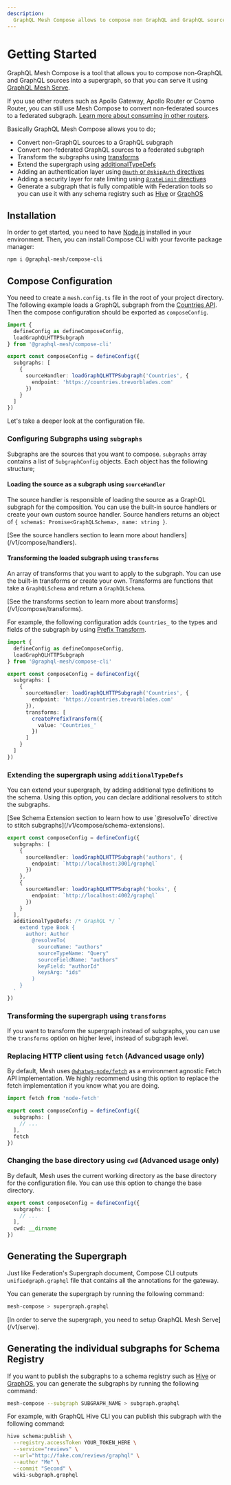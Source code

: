 ```yaml
---
description:
  GraphQL Mesh Compose allows to compose non GraphQL and GraphQL sources into a supergraph
---
```



# Getting Started

GraphQL Mesh Compose is a tool that allows you to compose non-GraphQL and GraphQL sources into a
supergraph, so that you can serve it using [GraphQL Mesh Serve](/v1/serve/introduction).

If you use other routers such as Apollo Gateway, Apollo Router or Cosmo Router, you can still use
Mesh Compose to convert non-federated sources to a federated subgraph.
[Learn more about consuming in other routers](/v1/compose/consume-in-other-routers).

Basically GraphQL Mesh Compose allows you to do;

- Convert non-GraphQL sources to a GraphQL subgraph
- Convert non-federated GraphQL sources to a federated subgraph
- Transform the subgraphs using [transforms](/v1/compose/transforms)
- Extend the supergraph using
  [additionalTypeDefs](/v1/compose/configuration#extending-the-supergraph-using-additionaltypedefs)
- Adding an authentication layer using [`@auth` or `@skipAuth` directives](/v1/compose/auth)
- Adding a security layer for rate limiting using [`@rateLimit` directives](/v1/compose/rate-limit)
- Generate a subgraph that is fully compatible with Federation tools so you can use it with any
  schema registry such as [Hive](/v1/serve/schema-registry/hive) or
  [GraphOS](/v1/serve/schema-registry/graphos)

## Installation

In order to get started, you need to have [Node.js](https://nodejs.org) installed in your
environment. Then, you can install Compose CLI with your favorite package manager:

```sh npm2yarn
npm i @graphql-mesh/compose-cli
```

## Compose Configuration

You need to create a `mesh.config.ts` file in the root of your project directory. The following
example loads a GraphQL subgraph from the [Countries API](https://countries.trevorblades.com). Then
the compose configuration should be exported as `composeConfig`.

```ts filename="mesh.config.ts"
import {
  defineConfig as defineComposeConfig,
  loadGraphQLHTTPSubgraph
} from '@graphql-mesh/compose-cli'

export const composeConfig = defineConfig({
  subgraphs: [
    {
      sourceHandler: loadGraphQLHTTPSubgraph('Countries', {
        endpoint: 'https://countries.trevorblades.com'
      })
    }
  ]
})
```

Let's take a deeper look at the configuration file.

### Configuring Subgraphs using `subgraphs`

Subgraphs are the sources that you want to compose. `subgraphs` array contains a list of
`SubgraphConfig` objects. Each object has the following structure;

#### Loading the source as a subgraph using `sourceHandler`

The source handler is responsible of loading the source as a GraphQL subgraph for the composition.
You can use the built-in source handlers or create your own custom source handler. Source handlers
returns an object of `{ schema$: Promise<GraphQLSchema>, name: string }`.

<Callout>
  [See the source handlers section to learn more about handlers](/v1/compose/handlers).
</Callout>

#### Transforming the loaded subgraph using `transforms`

An array of transforms that you want to apply to the subgraph. You can use the built-in transforms
or create your own. Transforms are functions that take a `GraphQLSchema` and return a
`GraphQLSchema`.

<Callout>
  [See the transforms section to learn more about transforms](/v1/compose/transforms).
</Callout>

For example, the following configuration adds `Countries_` to the types and fields of the subgraph
by using [Prefix Transform](/v1/compose/transforms/prefix).

```ts filename="mesh.config.ts" {12-16}
import {
  defineConfig as defineComposeConfig,
  loadGraphQLHTTPSubgraph
} from '@graphql-mesh/compose-cli'

export const composeConfig = defineConfig({
  subgraphs: [
    {
      sourceHandler: loadGraphQLHTTPSubgraph('Countries', {
        endpoint: 'https://countries.trevorblades.com'
      }),
      transforms: [
        createPrefixTransform({
          value: 'Countries_'
        })
      ]
    }
  ]
})
```

### Extending the supergraph using `additionalTypeDefs`

You can extend your supergraph, by adding additional type definitions to the schema. Using this
option, you can declare additional resolvers to stitch the subgraphs.

<Callout>
  [See Schema Extension section to learn how to use `@resolveTo` directive to stitch
  subgraphs](/v1/compose/schema-extensions).
</Callout>

```ts filename="mesh.config.ts" {14-25}
export const composeConfig = defineConfig({
  subgraphs: [
    {
      sourceHandler: loadGraphQLHTTPSubgraph('authors', {
        endpoint: `http://localhost:3001/graphql`
      })
    },
    {
      sourceHandler: loadGraphQLHTTPSubgraph('books', {
        endpoint: `http://localhost:4002/graphql`
      })
    }
  ],
  additionalTypeDefs: /* GraphQL */ `
    extend type Book {
      author: Author
        @resolveTo(
          sourceName: "authors"
          sourceTypeName: "Query"
          sourceFieldName: "authors"
          keyField: "authorId"
          keysArg: "ids"
        )
    }
  `
})
```

### Transforming the supergraph using `transforms`

If you want to transform the supergraph instead of subgraphs, you can use the `transforms` option on
higher level, instead of subgraph level.

### Replacing HTTP client using `fetch` (Advanced usage only)

By default, Mesh uses [`@whatwg-node/fetch`](https://github.com/ardatan/whatwg-node) as a
environment agnostic Fetch API implementation. We highly recommend using this option to replace the
fetch implementation if you know what you are doing.

```ts filename="mesh.config.ts" {7}
import fetch from 'node-fetch'

export const composeConfig = defineConfig({
  subgraphs: [
    // ...
  ],
  fetch
})
```

### Changing the base directory using `cwd` (Advanced usage only)

By default, Mesh uses the current working directory as the base directory for the configuration
file. You can use this option to change the base directory.

```ts filename="mesh.config.ts" {7}
export const composeConfig = defineConfig({
  subgraphs: [
    // ...
  ],
  cwd: __dirname
})
```

## Generating the Supergraph

Just like Federation's Supergraph document, Compose CLI outputs `unifiedgraph.graphql` file that
contains all the annotations for the gateway.

You can generate the supergraph by running the following command:

```sh
mesh-compose > supergraph.graphql
```

<Callout>
  [In order to serve the supergraph, you need to setup GraphQL Mesh Serve](/v1/serve).
</Callout>

## Generating the individual subgraphs for Schema Registry

If you want to publish the subgraphs to a schema registry such as
[Hive](/v1/serve/schema-registry/hive) or [GraphOS](/v1/serve/schema-registry/graphos), you can
generate the subgraphs by running the following command:

```sh
mesh-compose --subgraph SUBGRAPH_NAME > subgraph.graphql
```

<Callout>
For example, with GraphQL Hive CLI you can publish this subgraph with the following command:

```sh
hive schema:publish \
  --registry.accessToken YOUR_TOKEN_HERE \
  --service="reviews" \
  --url="http://fake.com/reviews/graphql" \
  --author "Me" \
  --commit "Second" \
  wiki-subgraph.graphql
```

</Callout>
